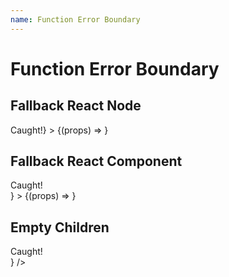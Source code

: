 ```yaml
---
name: Function Error Boundary
---
```



# Function Error Boundary

## Fallback React Node

<Playground>
  <FunctionErrorBoundary
    fallback={<div>Caught!</div>}
  >
    {(props) => <TriggerableMockBugComponent {...props} />}
  </FunctionErrorBoundary>
</Playground>

## Fallback React Component

<Playground>
  <FunctionErrorBoundary
    fallbackComponent={() => <div>Caught!</div>}
  >
    {(props) => <TriggerableMockBugComponent {...props} />}
  </FunctionErrorBoundary>
</Playground>

## Empty Children

<Playground>
  <FunctionErrorBoundary
    fallbackComponent={() => <div>Caught!</div>}
  />
</Playground>
